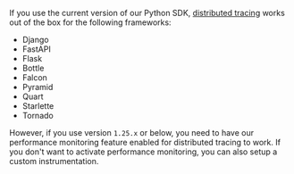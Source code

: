 If you use the current version of our Python SDK, [distributed tracing](/platforms/python/usage/distributed-tracing/#how-to-use-distributed-tracing) works out of the box for the following frameworks:

- Django
- FastAPI
- Flask
- Bottle
- Falcon
- Pyramid
- Quart
- Starlette
- Tornado

However, if you use version `1.25.x` or below, you need to have our <PlatformLink to="/performance/">performance monitoring feature enabled</PlatformLink> for distributed tracing to work. If you don't want to activate performance monitoring, you can also setup a <PlatformLink to="/usage/distributed-tracing/custom-instrumentation/">custom instrumentation</PlatformLink>.

